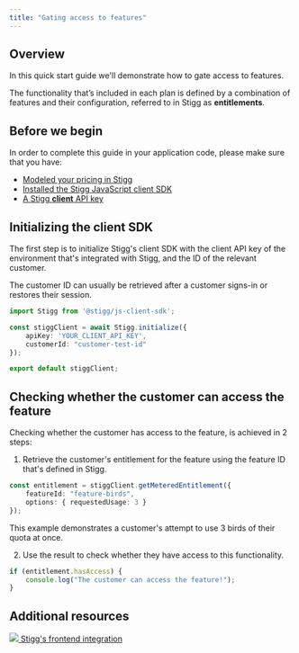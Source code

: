 ```yaml
---
title: "Gating access to features"
---
```


## Overview

In this quick start guide we'll demonstrate how to gate access to features.

The functionality that’s included in each plan is defined by a combination of features and their configuration, referred to in Stigg as **entitlements**.

  
## Before we begin

In order to complete this guide in your application code, please make sure that you have:

* [Modeled your pricing in Stigg](/modeling-your-pricing)
* [Installed the Stigg JavaScript client SDK](/javascript-sdk#installing-the-sdk)
* [A Stigg **client** API key](/javascript-sdk#retrieving-the-client-api-key)
  
## Initializing the client SDK

The first step is to initialize Stigg's client SDK with the client API key of the environment that's integrated with Stigg, and the ID of the relevant customer.

The customer ID can usually be retrieved after a customer signs-in or restores their session.

```typescript TypeScript
import Stigg from '@stigg/js-client-sdk';

const stiggClient = await Stigg.initialize({ 
    apiKey: 'YOUR_CLIENT_API_KEY',
    customerId: "customer-test-id"
});

export default stiggClient; 
```

  
## Checking whether the customer can access the feature

Checking whether the customer has access to the feature, is achieved in 2 steps:

1. Retrieve the customer's entitlement for the feature using the feature ID that's defined in Stigg.  

```typescript TypeScript  
const entitlement = stiggClient.getMeteredEntitlement({  
    featureId: "feature-birds",  
    options: { requestedUsage: 3 }  
});  
```
<Note>  
This example demonstrates a customer's attempt to use 3 birds of their quota at once.
</Note>

2. Use the result to check whether they have access to this functionality.  

```typescript TypeScript  
if (entitlement.hasAccess) {  
    console.log("The customer can access the feature!");  
}  
```
  
## Additional resources

[ ![](/images/9f55ab1-codingbrowser_102152.png)  Stigg's frontend integration ](/frontend-integration) 